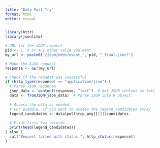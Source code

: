 ```yaml
---
title: "Data Pull Try"
format: html
editor: visual
---
```


```r
library(httr)
library(jsonlite)

# URL for the AJAX request
pid <- 1  # or any other value you want
my_url <- paste0("/json/odds/event_", pid, "_final.json?")

# Make the AJAX request
response <- GET(my_url)

# Check if the request was successful
if (http_type(response) == "application/json") {
  # Parse JSON response
  json_data <- content(response, "text")  # Get JSON content as text
  data <- fromJSON(json_data)  # Parse JSON into R object
  
  # Access the data as needed
  # For example, if you want to access the legend_candidates array
  legend_candidates <- data$poll$rcp_avg[[1]]$candidates
  
  # Print first few records
  print(head(legend_candidates))
} else {
  cat("Request failed with status:", http_status(response))
}

```

